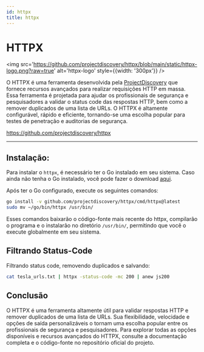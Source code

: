 ```yaml
---
id: httpx
title: httpx
---
```


# HTTPX

<img
    src='https://github.com/projectdiscovery/httpx/blob/main/static/httpx-logo.png?raw=true'
    alt='httpx-logo'
    style={{width: '300px'}}
/>

O HTTPX é uma ferramenta desenvolvida pela [ProjectDiscovery](https://github.com/projectdiscovery)
que fornece recursos avançados para realizar requisições HTTP em massa. Essa
ferramenta é projetada para ajudar os profissionais de segurança e pesquisadores
a validar o status code das respostas HTTP, bem como a remover duplicados de uma
lista de URLs. O HTTPX é altamente configurável, rápido e eficiente, tornando-se
uma escolha popular para testes de penetração e auditorias de segurança.

https://github.com/projectdiscovery/httpx

---

## Instalação:

Para instalar o `httpx`, é necessário ter o Go instalado em seu sistema. Caso
ainda não tenha o Go instalado, você pode fazer o download
[aqui](https://golang.org/dl/).

Após ter o Go configurado, execute os seguintes comandos:

```bash
go install -v github.com/projectdiscovery/httpx/cmd/httpx@latest
sudo mv ~/go/bin/httpx /usr/bin/
```

Esses comandos baixarão o código-fonte mais recente do httpx, compilarão o
programa e o instalarão no diretório `/usr/bin/`, permitindo que você o execute
globalmente em seu sistema.

## Filtrando Status-Code

Filtrando status code, removendo duplicados e salvando:

```bash
cat tesla_urls.txt | httpx -status-code -mc 200 | anew js200
```

## Conclusão

O HTTPX é uma ferramenta altamente útil para validar respostas HTTP e remover
duplicados de uma lista de URLs. Sua flexibilidade, velocidade e opções de saída
personalizáveis o tornam uma escolha popular entre os profissionais de segurança
e pesquisadores. Para explorar todas as opções disponíveis e recursos avançados
do HTTPX, consulte a documentação completa e o código-fonte no repositório
oficial do projeto.
